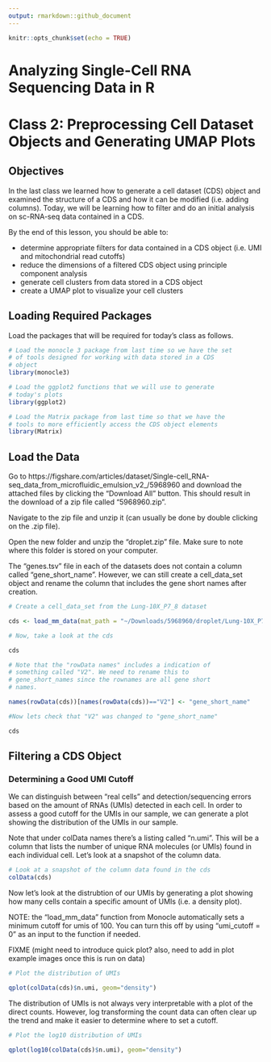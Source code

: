 ```yaml
---
output: rmarkdown::github_document
---
```


```r
knitr::opts_chunk$set(echo = TRUE)
```
# Analyzing Single-Cell RNA Sequencing Data in R 

# Class 2: Preprocessing Cell Dataset Objects and Generating UMAP Plots

## Objectives
In the last class we learned how to generate a cell dataset (CDS) object and examined the structure of a CDS and how it can be modified (i.e. adding columns). Today, we will be learning how to filter and do an initial analysis on sc-RNA-seq data contained in a CDS.

By the end of this lesson, you should be able to:

* determine appropriate filters for data contained in a CDS object (i.e. UMI and mitochondrial read cutoffs)
* reduce the dimensions of a filtered CDS object using principle component analysis
* generate cell clusters from data stored in a CDS object
* create a UMAP plot to visualize your cell clusters

## Loading Required Packages

Load the packages that will be required for today's class as follows.

```r
# Load the monocle 3 package from last time so we have the set
# of tools designed for working with data stored in a CDS
# object
library(monocle3)

# Load the ggplot2 functions that we will use to generate 
# today's plots
library(ggplot2)

# Load the Matrix package from last time so that we have the 
# tools to more efficiently access the CDS object elements
library(Matrix)
```

## Load the Data

Go to https://figshare.com/articles/dataset/Single-cell_RNA-seq_data_from_microfluidic_emulsion_v2_/5968960 and download the attached files by clicking the "Download All" button. This should result in the download of a zip file called "5968960.zip". 

Navigate to the zip file and unzip it (can usually be done by double clicking on the .zip file). 

Open the new folder and unzip the "droplet.zip" file. Make sure to note where this folder is stored on your computer.

The "genes.tsv" file in each of the datasets does not contain a column called "gene_short_name". However, we can still create a cell_data_set object and rename the column that includes the gene short names after creation.  

```r
# Create a cell_data_set from the Lung-10X_P7_8 dataset

cds <- load_mm_data(mat_path = "~/Downloads/5968960/droplet/Lung-10X_P7_8/matrix.mtx", feature_anno_path = "~/Downloads/5968960/droplet/Lung-10X_P7_8/genes.tsv", cell_anno_path = "~/Downloads/5968960/droplet/Lung-10X_P7_8/barcodes.tsv")

# Now, take a look at the cds

cds

# Note that the "rowData names" includes a indication of
# something called "V2". We need to rename this to 
# gene_short_names since the rownames are all gene short 
# names.

names(rowData(cds))[names(rowData(cds))=="V2"] <- "gene_short_name"

#Now lets check that "V2" was changed to "gene_short_name"

cds
```

## Filtering a CDS Object

### Determining a Good UMI Cutoff

We can distinguish between "real cells" and detection/sequencing errors based on the amount of RNAs (UMIs) detected in each cell. In order to assess a good cutoff for the UMIs in our sample, we can generate a plot showing the distribution of the UMIs in our sample.

Note that under colData names there's a listing called "n.umi". This will be a column that lists the number of unique RNA molecules (or UMIs) found in each individual cell. Let's look at a snapshot of the column data.

```r
# Look at a snapshot of the column data found in the cds
colData(cds)
```

Now let's look at the distrubtion of our UMIs by generating a plot showing how many cells contain a specific amount of UMIs (i.e. a density plot).

NOTE: the "load_mm_data" function from Monocle automatically sets a minimum cutoff for umis of 100. You can turn this off by using "umi_cutoff = 0" as an input to the function if needed.

FIXME
(might need to introduce quick plot? also, need to add in plot example images once this is run on data)

```r
# Plot the distribution of UMIs 

qplot(colData(cds)$n.umi, geom="density")
```

The distribution of UMIs is not always very interpretable with a plot of the direct counts. However, log transforming the count data can often clear up the trend and make it easier to determine where to set a cutoff.

```r
# Plot the log10 distribution of UMIs

qplot(log10(colData(cds)$n.umi), geom="density")
```
